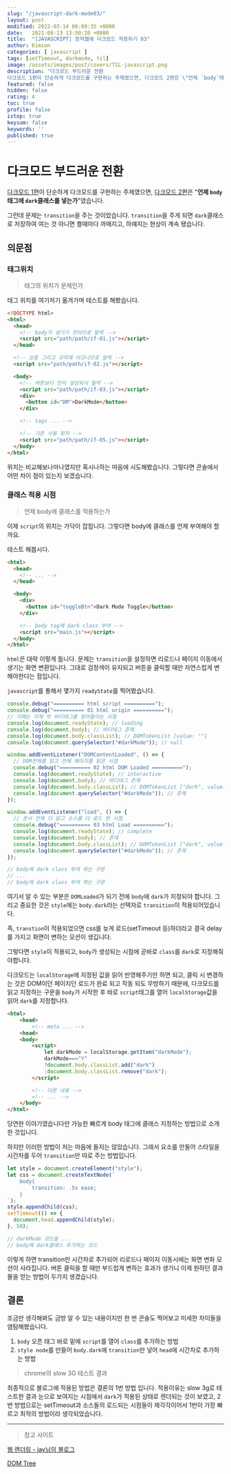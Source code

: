```yaml
---
slug: "/javascript-dark-mode03/"
layout: post
modified: 2022-03-14 00:09:35 +0000
date:   2021-08-13 13:50:20 +0000
title:  "[JAVASCRIPT] 정적웹에 다크모드 적용하기 03"
author: Kimson
categories: [ javascript ]
tags: [setTimeout, darkmode, til]
image: /assets/images/post/covers/TIL-javascript.png
description: "다크모드 부드러운 전환
다크모드 1편이 단순하게 다크모드를 구현하는 주제였으면, 다크모드 2편은 \"언제 `body`태그에 `dark`클래스를 넣는가\"였습니다. 런데 문제는 `transition`을 주는 것이었습니다. `transition`을 주게 되면 `dark`클래스로 저장하여 여는 것 아니면 켤때마다 까매지고, 하얘지는 현상이 계속 됐습니다."
featured: false
hidden: false
rating: 4
toc: true
profile: false
istop: true
keysum: false
keywords: ''
published: true
---
```


# 다크모드 부드러운 전환

[다크모드 1편](https://kkn1125.github.io/javascript-dark-mode01/)이 단순하게 다크모드를 구현하는 주제였으면, [다크모드 2편](https://kkn1125.github.io/javascript-dark-mode02/)은 "**언제 `body`태그에 `dark`클래스를 넣는가**"였습니다.

그런데 문제는 `transition`을 주는 것이었습니다. `transition`을 주게 되면 `dark`클래스로 저장하여 여는 것 아니면 켤때마다 까매지고, 하얘지는 현상이 계속 됐습니다.

## 의문점

### 태그위치

> 태그의 위치가 문제인가

태그 위치를 여기저기 옮겨가며 테스트를 해봤습니다.

```html
<!DOCTYPE html>
<html>
  <head>
    <!-- body가 생기기 전이므로 탈락 -->
    <script src="path/path/if-01.js"></script>
  </head>

  <!-- 상동 그리고 규칙에 어긋나므로 탈락 -->
  <script src="path/path/if-02.js"></script>

  <body>
    <!-- 버튼보다 먼저 생성되서 탈락 -->
    <script src="path/path/if-03.js"></script>
    <div>
      <button id="DM">DarkMode</button>
    </div>

    <!-- tags ... -->

    <!-- 기존 사용 위치 -->
    <script src="path/path/if-05.js"></script>
  </body>
</html>
```

위치는 비교해보나마나였지만 혹시나하는 마음에 시도해봤습니다. 그렇다면 콘솔에서 어떤 차이 점이 있는지 보겠습니다.

### 클래스 적용 시점

> 언제 body에 클래스를 적용하는가

이제 `script`의 위치는 가닥이 잡힙니다. 그렇다면 body에 클래스를 언제 부여해야 할까요.

테스트 해봅시다.

```html
<html>
  <head>
    <!-- ... -->
  </head>

  <body>
    <div>
      <button id="toggleBtn">Dark Mode Toggle</button>
    </div>

    <!-- body tag에 dark class 부여 -->
    <script src="main.js"></script>
  </body>
</html>
```

`html`은 대략 이렇게 둡니다. 문제는 `transition`을 설정하면 리로드나 페이지 이동에서 생기는 화면 변환입니다. 그대로 검정색이 유지되고 버튼을 클릭할 때만 자연스럽게 변해야한다는 점입니다.

`javascript`를 통해서 몇가지 `readyState`를 찍어봤습니다.

```javascript
console.debug("========== html script ==========");
console.debug("========== 01 html origin ==========");
// 이때는 이제 막 바디태그를 읽어들이는 시점
console.log(document.readyState); // loading
console.log(document.body); // 바디태그 존재
console.log(document.body.classList); // DOMTokenList [value: ""]
console.log(document.querySelector("#darkMode")); // null

window.addEventListener("DOMContentLoaded", () => {
  // DOM전체를 읽고 전체 페이지를 읽은 시점
  console.debug("========== 02 html DOM Loaded ==========");
  console.log(document.readyState); // interactive
  console.log(document.body); // 바디태그 존재
  console.log(document.body.classList); // DOMTokenList ["dark", value: "dark"]
  console.log(document.querySelector("#darkMode")); // 존재
});

window.addEventListener("load", () => {
  // 문서 전체 다 읽고 소스를 다 로드 한 시점
  console.debug("========== 03 html Load ==========");
  console.log(document.readyState); // complete
  console.log(document.body); // 존재
  console.log(document.body.classList); // DOMTokenList ["dark", value: "dark"]
  console.log(document.querySelector("#darkMode")); // 존재
});

// body에 dark class 부여 하는 구문
// ...
// body에 dark class 부여 하는 구문
```

여기서 알 수 있는 부분은 `DOMLoaded`가 되기 전에 `body`에 `dark`가 지정되야 합니다. 그리고 중요한 것은 `style`에는 `body.dark`라는 선택자로 `transition`이 적용되어있습니다.

즉, `transtion`이 적용되었으면 css를 늦게 로드(setTimeout 등)하더라고 결국 delay를 가지고 화면이 변하는 모션이 생깁니다.

그렇다면 `style`이 적용되고, `body`가 생성되는 시점에 곧바로 `class`를 `dark`로 지정해줘야합니다.

다크모드는 `localStorage`에 지정된 값을 읽어 반영해주기만 하면 되고, 클릭 시 변경하는 것은 DOM이던 페이지던 로드가 완료 되고 작동 되도 무방하기 때문에, 다크모드를 읽고 지정하는 구문을 `body`가 시작한 후 바로 `script`태그를 열어 `localStorage`값을 읽어 `dark`를 지정합니다.

```html
<html>
    <head>
        <!-- meta ... -->
    <head>
    <body>
        <script>
            let darkMode = localStorage.getItem("darkMode");
            darkMode==="Y"
            ?document.body.classList.add("dark")
            :document.body.classList.remove("dark");
        </script>

        <!-- 다른 내용 -->
        <!-- ... -->
    </body>
</html>
```

당연한 이야기였습니다만 가능한 빠르게 body 태그에 클래스 지정하는 방법으로 소개한 것입니다.

하지만 이러한 방법이 저는 마음에 들지는 않았습니다. 그래서 요소를 만들어 스타일을 시간차를 두어 `transition`만 따로 주는 방법입니다.

```javascript
let style = document.createElement("style");
let css = document.createTextNode(`
    body{
        transition: .5s ease;
    }
`);
style.appendChild(css);
setTimeout(() => {
  document.head.appendChild(style);
}, 50);

// darkMode 코드들 ...
// body에 dark클래스 추가하는 코드
```

이렇게 하면 transition만 시간차로 추가되어 리로드나 페이지 이동시에는 화면 변화 모션이 사라집니다. 버튼 클릭을 할 때만 부드럽게 변하는 효과가 생기니 이제 원하던 결과물을 얻는 방법이 두가지 생겼습니다.

## 결론

조금만 생각해봐도 금방 알 수 있는 내용이지만 한 번 콘솔도 찍어보고 미세한 차이들을 염탐해봤습니다.

1. `body` 오픈 태그 바로 밑에 `script`를 열어 `class`를 추가하는 방법
2. `style node`를 만들어 `body.dark`에 `transition`만 넣어 `head`에 시간차로 추가하는 방법

> chrome의 slow 3G 테스트 결과

최종적으로 블로그에 적용된 방법은 결론의 1번 방법 입니다. 적용이유는 slow 3g로 테스트한 결과 눈으로 보여지는 시점에서 `dark`가 적용된 상태로 렌더되는 것이 보였고, 2번 방법으로는 setTimeout과 소스들의 로드되는 시점들이 제각각이어서 1번이 가장 빠르고 최적의 방법이라 생각되었습니다.

---

> 참고 사이트

[웹 렌더링 - jay님의 블로그](https://velog.io/@jay/html-101-rendering)

[DOM Tree](https://www.html5rocks.com/en/tutorials/internals/howbrowserswork/#Main_flow_examples)

